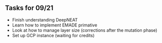 == Tasks for 09/21 ==
* Finish understanding DeepNEAT
* Learn how to implement EMADE primative
* Look at how to manage layer size (corrections after the mutation phase)
* Set up GCP instance (waiting for credits)